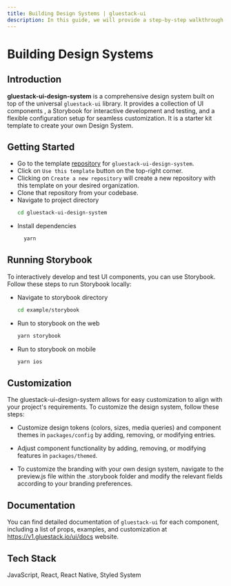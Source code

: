 ```yaml
---
title: Building Design Systems | gluestack-ui
description: In this guide, we will provide a step-by-step walkthrough on how to create your own design system
---
```



<Meta title="ui/Guides/Guides/Building Design Systems" />

# Building Design Systems

## Introduction

**gluestack-ui-design-system** is a comprehensive design system built on top of the universal `gluestack-ui` library. It provides a collection of UI components , a Storybook for interactive development and testing, and a flexible configuration setup for seamless customization. It is a starter kit template to create your own Design System.

## Getting Started

- Go to the template [repository](https://github.com/gluestack/gluestack-ui-design-system) for `gluestack-ui-design-system`.
- Click on `Use this template` button on the top-right corner.
- Clicking on `Create a new repository` will create a new repository with this template on your desired organization.
- Clone that repository from your codebase.
- Navigate to project directory
  ```bash
  cd gluestack-ui-design-system
  ```
- Install dependencies
  ```bash
    yarn
  ```

## Running Storybook

To interactively develop and test UI components, you can use Storybook. Follow these steps to run Storybook locally:

- Navigate to storybook directory

  ```bash
  cd example/storybook
  ```

- Run to storybook on the web
  ```bash
  yarn storybook
  ```
- Run to storybook on mobile
  ```bash
  yarn ios
  ```

## Customization

The gluestack-ui-design-system allows for easy customization to align with your project's requirements. To customize the design system, follow these steps:

- Customize design tokens (colors, sizes, media queries) and component themes in `packages/config` by adding, removing, or modifying entries.
- Adjust component functionality by adding, removing, or modifying features in `packages/themed`.

- To customize the branding with your own design system, navigate to the preview.js file within the .storybook folder and modify the relevant fields according to your branding preferences.

## Documentation

You can find detailed documentation of `gluestack-ui` for each component, including a list of props, examples, and customization at https://v1.gluestack.io/ui/docs website.

## Tech Stack

JavaScript, React, React Native, Styled System
